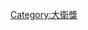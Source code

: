 {{Navbox
| name      = 大衛獎最佳男主角
| title     = [[意大利电影金像奖|大衛獎最佳男主角]]
| state     = {{{state<includeonly>|autocollapse</includeonly>}}}
| bodyclass = hlist
| basestyle = background: #DDBF5F

| group1 = 1956–1980
| list1  =
* [[維多里奧·狄西嘉]] (1956)
* {{link-it|維多利·歐葛斯曼|Vittorio Gassman}} / {{link-it|亞柏托·索帝|Alberto Sordi}} (1960)
* {{link-it|亞柏托·索帝|Alberto Sordi}} (1961) 
* {{link-it|拉夫·法羅尼|Raf Vallone}} (1962)
* {{link-it|維多利·歐葛斯曼|Vittorio Gassman}} (1963)
* [[馬切洛·馬斯楚安尼]] (1964) 
* {{link-it|維多利·歐葛斯曼|Vittorio Gassman}} / [[馬切洛·馬斯楚安尼]] (1965)
* {{link-it|亞柏托·索帝|Alberto Sordi}} (1966)
* {{link-it|維多利·歐葛斯曼|Vittorio Gassman}} / {{link-it|烏戈·托格內吉|Ugo Tognazzi}} (1967)
* {{link-it|佛朗哥·尼羅|Franco Nero}} (1968)
* {{link-it|尼諾·曼佛瑞迪|Nino Manfredi}} / {{link-it|亞柏托·索帝|Alberto Sordi}} (1969) 
* {{link-it|尼諾·曼佛瑞迪|Nino Manfredi}} / {{link-it|吉昂·馬利亞·沃隆特|Gian Maria Volonté}} (1970)
* {{link-it|烏戈·托格內吉|Ugo Tognazzi}} (1971)
* {{link-it|吉安卡羅·吉安尼尼|Giancarlo Giannini}} / {{link-it|亞柏托·索帝|Alberto Sordi}} (1972)
* {{link-it|亞柏托·索帝|Alberto Sordi}} (1973) 
* {{link-it|尼諾·曼佛瑞迪|Nino Manfredi}} (1974)
* {{link-it|維多利·歐葛斯曼|Vittorio Gassman}} (1975)
* {{link-it|烏戈·托格內吉|Ugo Tognazzi}} (1976) 
* {{link-it|亞柏托·索帝|Alberto Sordi}} (1977)
* {{link-it|尼諾·曼佛瑞迪|Nino Manfredi}} (1978)
* {{link-it|維多利·歐葛斯曼|Vittorio Gassman}} (1979)
* [[阿德里安諾·塞蘭特諾]] (1980)

| group2 = 1981–2000
| list2  =
* [[馬西莫·特羅西]] (1981) 
* {{link-it|卡洛·維爾多內|Carlo Verdone}} (1982)
* {{link-it|弗朗切斯克·努提|Francesco Nuti}} (1983)
* {{link-it|吉安卡羅·吉安尼尼|Giancarlo Giannini}} (1984)
* {{link-it|弗朗切斯克·努提|Francesco Nuti}} (1985) 
* [[馬切洛·馬斯楚安尼]] (1986)
* {{link-it|維多利·歐葛斯曼|Vittorio Gassman}} (1987)
* [[馬切洛·馬斯楚安尼]] (1988)
* [[羅貝托·貝尼尼]] (1989)
* {{link-it|保羅·維那吉歐|Paolo Villaggio}} / {{link-it|吉昂·馬利亞·沃隆特|Gian Maria Volonté}} (1990)
* [[南尼·莫莱蒂|南尼·莫瑞提]] (1991)
* {{link-it|卡洛·維爾多內|Carlo Verdone}} (1992)
* {{link-it|塞吉·卡斯特里圖|Sergio Castellitto}} (1993)
* {{link-it|居里歐·史卡帕帝|Giulio Scarpati}} (1994)
* [[馬切洛·馬斯楚安尼]] (1995)
* {{link-it|吉安卡羅·吉安尼尼|Giancarlo Giannini}} (1996) 
* {{link-it|費比奇歐·班提佛格里歐|Fabrizio Bentivoglio}} (1997)
* [[羅貝托·貝尼尼]] (1998)
* {{link-it|史帝芬諾·阿科希|Stefano Accorsi}} (1999)
* [[布魯諾·岡茨]] (2000)

| group3 = 2001–現今
| list3  =
* {{link-it|路奇洛·卡西歐|Luigi Lo Cascio}} (2001) 
* {{link-it|吉安卡羅·吉安尼尼|Giancarlo Giannini}} (2002)
* {{link-it|馬西摩·吉洛提|Massimo Girotti}} (2003)
* {{link-it|塞吉·卡斯特里圖|Sergio Castellitto}} (2004)
* {{link-it|托尼·瑟維洛|Toni Servillo}} (2005)
* {{link-it|希維歐·奧蘭多|Silvio Orlando}} (2006) 
* [[艾利歐·傑曼諾]] (2007)
* {{link-it|托尼·瑟維洛|Toni Servillo}} (2008)
* {{link-it|托尼·瑟維洛|Toni Servillo}} (2009)
* {{link-it|瓦里歐·馬斯坦德|Valerio Mastandrea}} (2010)
* [[艾利歐·傑曼諾]] (2011) 
* {{link-fr|米歇爾·皮可利|Michel Piccoli}} (2012)
* {{link-it|瓦里歐·馬斯坦德|Valerio Mastandrea}} (2013)
* {{link-it|托尼·瑟維洛|Toni Servillo}} (2014)
* [[艾利歐·傑曼諾]] (2015) 
* {{link-it|克勞迪奧·桑塔馬利亞|Claudio Santamaria}} (2016)
* {{link-it|史帝芬努·阿科西|Stefano Accorsi}} (2017)
* {{link-it|雷纳托·卡朋特理|Renato Carpentieri}} (2018)
}}<noinclude>
{{collapsible option}}
[[Category:大衛獎]]
</noinclude>